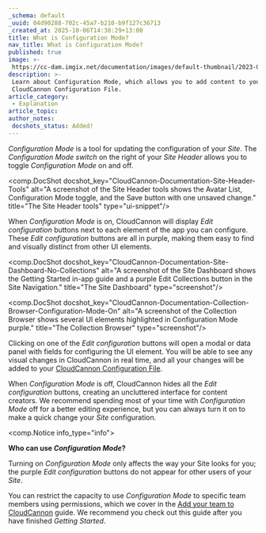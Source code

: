 ```yaml
---
_schema: default
_uuid: 04d90288-702c-45a7-b210-b9f127c36713
_created_at: 2025-10-06T14:38:29+13:00
title: What is Configuration Mode?
nav_title: What is Configuration Mode?
published: true
image: >-
 https://cc-dam.imgix.net/documentation/images/default-thumbnail/2023-Q4/CloudCannon-Documentation-Thumbnail.png
description: >-
 Learn about Configuration Mode, which allows you to add content to your
 CloudCannon Configuration File.
article_category:
 - Explanation
article_topic:
author_notes:
 docshots_status: Added!
---
```

*Configuration Mode* is a tool for updating the configuration of your *Site*. The *Configuration Mode switch* on the right of your *Site Header* allows you to toggle *Configuration Mode* on and off.

<comp.DocShot docshot_key="CloudCannon-Documentation-Site-Header-Tools" alt="A screenshot of the Site Header tools shows the Avatar List, Configuration Mode toggle, and the Save button with one unsaved change." title="The Site Header tools" type="ui-snippet"/>

When *Configuration Mode* is on, CloudCannon will display *Edit configuration* buttons next to each element of the app you can configure. These *Edit configuration* buttons are all in purple, making them easy to find and visually distinct from other UI elements.

<comp.DocShot docshot_key="CloudCannon-Documentation-Site-Dashboard-No-Collections" alt="A screenshot of the Site Dashboard shows the Getting Started in-app guide and a purple Edit Collections button in the Site Navigation." title="The Site Dashboard" type="screenshot"/>

<comp.DocShot docshot_key="CloudCannon-Documentation-Collection-Browser-Configuration-Mode-On" alt="A screenshot of the Collection Browser shows several UI elements highlighted in Configuration Mode purple." title="The Collection Browser" type="screenshot"/>

Clicking on one of the *Edit configuration* buttons will open a modal or data panel with fields for configuring the UI element. You will be able to see any visual changes in CloudCannon in real time, and all your changes will be added to your [CloudCannon Configuration File](/documentation/articles/what-is-the-cloudcannon-configuration-file).

When *Configuration Mode* is off, CloudCannon hides all the *Edit configuration* buttons, creating an uncluttered interface for content creators. We recommend spending most of your time with *Configuration Mode* off for a better editing experience, but you can always turn it on to make a quick change your *Site* configuration.

<comp.Notice info_type="info">
  <p><strong>Who can use </strong><em><strong>Configuration Mode</strong></em><strong>?</strong></p><p>Turning on <em>Configuration Mode</em> only affects the way your Site looks for you; the purple <em>Edit configuration</em> buttons do not appear for other users of your <em>Site</em>.</p><p>You can restrict the capacity to use <em>Configuration Mode</em> to specific team members using permissions, which we cover in the <a href="/documentation/guides/add-your-team-to-cloudcannon/">Add your team to CloudCannon</a> guide. We recommend you check out this guide after you have finished <em>Getting Started</em>.</p>
</comp.Notice>
